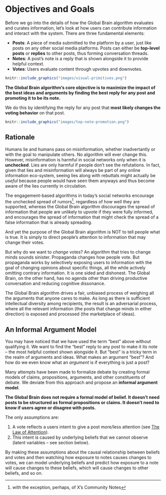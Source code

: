 # Objectives and Goals

Before we go into the details of how the Global Brain algorithm evaluates and curates information, let's look at how users can contribute information and interact with the system.
There are three fundamental elements:

- **Posts**: A piece of media submitted to the platform by a user, just like posts on any other social media platforms. Posts can either be **top-level posts** or **replies** to other posts, thus forming conversation threads.
- **Notes**: A post's note is a reply that is shown alongside it to provide helpful context.
- **Votes**: Users evaluate content through upvotes and downvotes.

```r
knitr::include_graphics("images/visual-primitives.png")

```

**The Global Brain algorithm's core objective is to maximize the impact of the best ideas and arguments by finding the best reply for any post and promoting it to be its note.**

We do this by identifying the reply for any post that **most likely changes the voting behavior** on that post.

```r
knitr::include_graphics("images/top-note-promotion.png")

```


## Rationale

Humans lie and humans pass on misinformation, whether inadvertantly or with the goal to manipulate others. No algorithm will ever change this. However, misinformation is harmful in social networks only when it is **unchecked**. Lies are only harmful if people don't see the refutations. In fact, given that lies and misinformation will always be part of any online information eco-system, seeing lies along with rebuttals might actually be *useful* because people would have seen them anyways and thus become aware of the lies currently in circulation.

The engagement-based algorithms in today's social networks encourage the unchecked spread of rumors^[with the exception, perhaps, of X's Community Notes], regardless of how well they are supported, whereas the Global Brain algorithm discourages the spread of information that people are unlikely to upvote if they were fully informed, and encourages the spread of information that might check the spread of a false information that is already spreading.

And yet the purpose of the Global Brain algorithm is NOT to tell people what is true. It is simply to direct people's attention to information that may change their votes.

But why do we want to *change* votes? An algorithm that tries to change minds sounds sinister. Propaganda changes how people vote. But propaganda works by selectively exposing users to information with the goal of changing opinions about specific things, all the while actively omitting contrary information. It is one sided and dishonest. The Global Brain, on the other hand, has no agenda other than driving productive conversation and reducing cognitive dissonance.

The Global Brain algorithm drives a fair, unbiased process of weighing all the arguments that anyone cares to make. As long as there is sufficient intellectual diversity among recipients, the result is an adversarial process, where all the relevant information (the posts that change minds in either direction) is exposed and processed (the marketplace of ideas).


## An Informal Argument Model

You may have noticed that we have used the term "best" above without qualifying it.
We want to find the "best" reply to any post to make it its note -- the most helpful context shown alongside it.
But "best" is a tricky term in the realm of arguments and ideas.
What makes an argument "best"?
And how do we even know what an *argument* is if everything is just a post?

<!-- [TODO: ADD LINKS] -->
Many attempts have been made to formalize debate by creating formal models of claims, propositions, arguments, and other constituents of debate.
We deviate from this approach and propose an **informal argument model**.

**The Global Brain does not require a formal model of belief. It doesn't need posts to be structured as formal propositions or claims. It doesn't need to know if users agree or disagree with posts.**

The only assumptions are:

1. A vote reflects a users intent to give a post more/less attention (see [The Law of Attention](https://jonathanwarden.com/the-law-of-attention)).
2. This intent is caused by underlying beliefs that we cannot observe (latent variables -- see section below).

By making these assumptions about the causal relationship between beliefs and votes and then watching how exposure to notes causes changes to votes, we can model underlying beliefs and predict how exposure to a note will cause changes to these beliefs, which will cause changes to other beliefs, and so on.


<!-- NOTES: -->

<!-- Chat Felix/Johannes -->

<!-- also hier geht es ja, darum, dass sich die besten Ideen und Argumente verbreiten und bei den Richtigen Leuten ankommen -->

<!-- Ein großer Teil davon ist überhaupt ein gemeinsames Verständnis davon zu haben, was überhaupt fakten sind -->

<!-- Es geht darum information zu identifizieren, die etwas bewirkt. Bzw zu identifizieren wo es etwas bewirken kann. -->
<!-- It is about identifying information that has an effect. Or rather, identifying where it can have an effect. -->

<!-- --- -->

<!-- exploration/exploitation trade-off -->

<!-- Thompson Sampling -->
